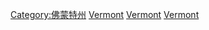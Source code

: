 [[Category:佛蒙特州|Category:佛蒙特州]]
[[Category:美国各州文化|Vermont]]
[[Category:美國東北部文化|Vermont]]
[[Category:新英格蘭文化|Vermont]]